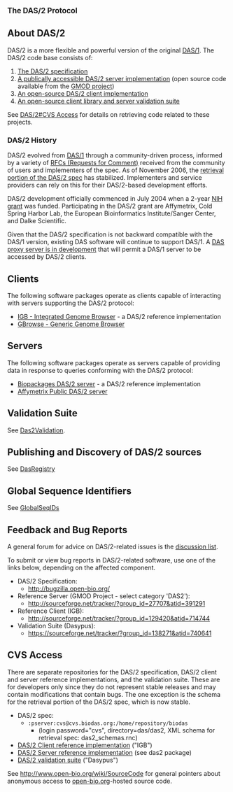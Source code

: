 
<big>'''The DAS/2 Protocol'''</big>

== About DAS/2 ==

DAS/2 is a more flexible and powerful version of the original [[DAS/1]]. The DAS/2 code base consists of:

# [http://biodas.org/documents/das2/das2_protocol.html The DAS/2 specification]
# [http://das.biopackages.net/das/genome A publically accessible DAS/2 server implementation] (open source code available from the [http://www.gmod.org/ GMOD project])
# [http://genoviz.sourceforge.net An open-source DAS/2 client implementation]
# [http://sourceforge.net/projects/dasypus An open-source client library and server validation suite] 

See [[DAS/2#CVS Access]] for details on retrieving code related to these projects.

=== DAS/2 History ===

DAS/2 evolved from [[DAS/1]] through a community-driven process, informed by a variety of [http://biodas.org/RFCs/index.html RFCs (Requests for Comment)] received from the community of users and implementers of the spec. As of November 2006, the [http://biodas.org/documents/das2/das2_get.html retrieval portion of the DAS/2 spec] has stabilized. Implementers and service providers can rely on this for their DAS/2-based development efforts.

DAS/2 development officially commenced in July 2004 when a 2-year [http://crisp.cit.nih.gov/crisp/CRISP_LIB.getdoc?textkey=6712060&p_grant_num=1R01HG003040-01&p_query=(DAS)&ticket=15416031&p_audit_session_id=72191905&p_audit_score=100&p_audit_numfound=1&p_keywords=DAS NIH grant] was funded. Participating in the DAS/2 grant are Affymetrix, Cold Spring Harbor Lab, the European Bioinformatics Institute/Sanger Center, and Dalke Scientific.

Given that the DAS/2 specification is not backward compatible with the DAS/1 version, existing DAS software will continue to support DAS/1. A [http://lists.open-bio.org/pipermail/das2/2006-October/000867.html DAS proxy server is in development] that will permit a DAS/1 server to be accessed by DAS/2 clients.

== Clients ==

The following software packages operate as clients capable of interacting with servers supporting the DAS/2 protocol:

* [http://genoviz.sourceforge.net IGB - Integrated Genome Browser] - a DAS/2 reference implementation
* [http://www.gmod.org/GBrowse GBrowse - Generic Genome Browser]

== Servers ==

The following software packages operate as servers capable of providing data in response to queries conforming with the DAS/2 protocol:

* [http://das.biopackages.net/das/genome Biopackages DAS/2 server] - a DAS/2 reference implementation
* [http://netaffxdas.affymetrix.com/das2 Affymetrix Public DAS/2 server]

== Validation Suite ==

See [[Das2Validation]].

== Publishing and Discovery of DAS/2 sources ==

See [[DasRegistry]]

== Global Sequence Identifiers==

See [[GlobalSeqIDs]]

== Feedback and Bug Reports ==

A general forum for advice on DAS/2-related issues is the [http://biodas.org/mailman/listinfo/das2 discussion list].

To submit or view bug reports in DAS/2-related software, use one of the links below, depending on the affected component.

* DAS/2 Specification:
**   http://bugzilla.open-bio.org/
* Reference Server (GMOD Project - select category 'DAS2'):
**    http://sourceforge.net/tracker/?group_id=27707&atid=391291
* Reference Client (IGB):
**    http://sourceforge.net/tracker/?group_id=129420&atid=714744
* Validation Suite (Dasypus):
**    https://sourceforge.net/tracker/?group_id=138271&atid=740641

== CVS Access ==

There are separate repositories for the DAS/2 specification, DAS/2 client and server reference implementations, and the validation suite. These are for developers only since they do not represent stable releases and may contain modifications that contain bugs. The one exception is the schema for the retrieval portion of the DAS/2 spec, which is now stable.

* DAS/2 spec: 
** <code>:pserver:cvs@cvs.biodas.org:/home/repository/biodas</code>
*** (login password="cvs", directory=das/das2, XML schema for retrieval spec: das2_schemas.rnc)
* [http://genoviz.sourceforge.net DAS/2 Client reference implementation] ("IGB")
* [http://gmod.org DAS/2 Server reference implementation] (see das2 package)
* [http://sourceforge.net/projects/dasypus/ DAS/2 validation suite] ("Dasypus")

See http://www.open-bio.org/wiki/SourceCode for general pointers about anonymous access to [http://open-bio.org open-bio.org]-hosted source code.